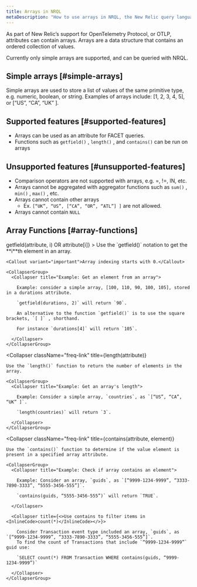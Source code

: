 ```yaml
---
title: Arrays in NRQL
metaDescription: "How to use arrays in NRQL, the New Relic query language"
---
```


As part of New Relic’s support for OpenTelemetry Protocol, or OTLP, attributes can contain arrays.
Arrays are a data structure that contains an ordered collection of values.

Currently only simple arrays are supported, and can be queried with NRQL.

## Simple arrays [#simple-arrays]

Simple arrays are used to store a list of values of the same primitive type, e.g. numeric, boolean, or string. Examples of arrays include: [1, 2, 3, 4, 5], or [“US”, “CA”, “UK” ].

## Supported features [#supported-features]

* Arrays can be used as an attribute for FACET queries.
* Functions such as `getfield()` , `length()` , and `contains()` can be run on arrays

## Unsupported features [#unsupported-features]

* Comparison operators are not supported with arrays, e.g. =, !=, IN, etc.
* Arrays cannot be aggregated with aggregator functions such as `sum()` , `min()` , `max()` , etc.
* Arrays cannot contain other arrays
  * Ex. `[“UK”, “US”, [“CA”, “OR”, “ATL”] ]` are not allowed.
* Arrays cannot contain `NULL`

## Array Functions [#array-functions]

<CollapserGroup>
  <Collapser
    className="freq-link"
    title={<InlineCode>getfield(attribute, i) OR attribute[i]</InlineCode>}
  >
    Use the `getfield()` notation to get the **i**th element in an array.

    <Callout variant="important">Array indexing starts with 0.</Callout>

    <CollapserGroup>
      <Collapser title="Example: Get an element from an array">

        Example: consider a simple array, [100, 110, 90, 100, 105], stored in a durations attribute.

        `getfield(durations, 2)` will return `90`.

        An alternative to the function `getfield()` is to use the square brackets, `[ ]` , shorthand.

        For instance `durations[4]` will return `105`.

      </Collapser>
    </CollapserGroup>
  </Collapser>

  <Collapser
    className="freq-link"
    title={<InlineCode>length(attribute)</InlineCode>}
  >
    Use the `length()` function to return the number of elements in the array.

    <CollapserGroup>
      <Collapser title="Example: Get an array's length">

        Example: Consider a simple array, `countries`, as `[“US”, “CA”, “UK” ]`.

        `length(countries)` will return `3`.

      </Collapser>
    </CollapserGroup>
  </Collapser>

  <Collapser
   className="freq-link"
   title={<InlineCode>contains(attribute, element)</InlineCode>}
  >
    Use the `contains()` function to determine if the value element is present in a specified array attribute.

    <CollapserGroup>
      <Collapser title="Example: Check if array contains an element">

        Example: Consider an array, `guids`, as `[“9999-1234-9999”, “3333-7890-3333”, “5555-3456-555”]`.

        `contains(guids, “5555-3456-555”)` will return `TRUE`.

      </Collapser>

      <Collapser title={<>Use contains to filter items in <InlineCode>count(*)</InlineCode></>}>

        Consider Transaction event type included an array, `guids`, as `[“9999-1234-9999”, “3333-7890-3333”, “5555-3456-555”]`.
        To find the count of Transactions that include `“9999-1234-9999”` guid use:

        `SELECT count(*) FROM Transaction WHERE contains(guids, “9999-1234-9999”)`

      </Collapser>
    </CollapserGroup>

  </Collapser>
</CollapserGroup>
